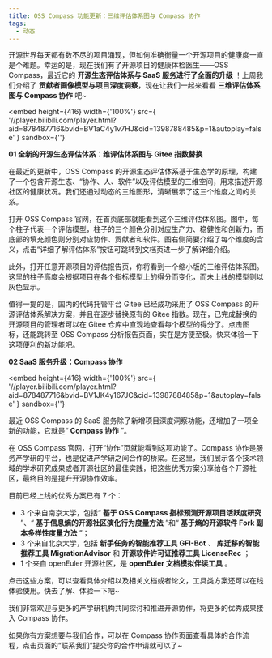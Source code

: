 ```yaml
---
title: OSS Compass 功能更新：三维评估体系图与 Compass 协作
tags:
  - 动态
---
```


开源世界每天都有数不尽的项目涌现，但如何准确衡量一个开源项目的健康度一直是个难题。幸运的是，现在我们有了开源项目的健康体检医生——OSS
Compass，最近它的 **开源生态评估体系与 SaaS 服务进行了全面的升级** ！上周我们介绍了
**贡献者画像模型与项目深度洞察**，现在让我们一起来看看 **三维评估体系图与 Compass 协作** 吧~

<!--truncate-->

<embed
  height={416}
  width={'100%'}
  src={
    '//player.bilibili.com/player.html?aid=878487716&bvid=BV1aC4y1v7HJ&cid=1398788485&p=1&autoplay=false'
  }
  sandbox={''}
></embed>

**01 全新的开源生态评估体系：维评估体系图与 Gitee 指数替换**

在最近的更新中，OSS Compass 的开源生态评估体系基于生态学的原理，构建了一个包含开源生态、“协作、人、软件”以及评估模型的三维空间，用来描述开源社区的健康状况。我们还通过动态的三维图形，清晰展示了这三个维度之间的关系。

打开 OSS Compass 官网，在首页底部就能看到这个三维评估体系图。图中，每个柱子代表一个评估模型，柱子的三个颜色分别对应生产力、稳健性和创新力，而底部的填充颜色则分别对应协作、贡献者和软件。图右侧简要介绍了每个维度的含义，点击“详细了解评估体系”按钮可跳转到文档页进一步了解详细介绍。

此外，打开任意开源项目的评估报告页，你将看到一个缩小版的三维评估体系图。这里的柱子高度会根据项目在各个指标模型上的得分而变化，而未上线的模型则以灰色显示。

值得一提的是，国内的代码托管平台 Gitee 已经成功采用了 OSS
Compass 的开源评估体系解决方案，并且在逐步替换原有的 Gitee 指数。现在，已完成替换的开源项目的管理者可以在 Gitee 仓库中直观地查看每个模型的得分了。点击图标，还能跳转至 OSS
Compass 分析报告页面，实在是方便至极。快来体验一下这项便利的新功能吧。

**02 SaaS 服务升级：Compass 协作**

<embed
  height={416}
  width={'100%'}
  src={
    '//player.bilibili.com/player.html?aid=878487716&bvid=BV1JK4y167JC&cid=1398788485&p=1&autoplay=false'
  }
  sandbox={''}
></embed>

最近 OSS Compass 的 SaaS 服务除了新增项目深度洞察功能，还增加了一项全新的功能，它就是“
**Compass 协作** ”。

在 OSS
Compass 官网，打开“协作”页就能看到这项功能了。Compass 协作是服务产学研的平台，也是促进产学研之间合作的桥梁。在这里，我们展示各个技术领域的学术研究成果或者开源社区的最佳实践，把这些优秀方案分享给各个开源社区，最终目的是提升开源协作效率。

目前已经上线的优秀方案已有 7 个：

- 3 个来自南京大学，包括“ **基于 OSS Compass 指标预测开源项目活跃度研究** ”、“ **基于信息熵的开源社区演化行为度量方法** ”和“ **基于熵的开源软件 Fork 副本多样性度量方法** ”；
- 3 个来自北京大学，包括 **新手任务的智能推荐工具 GFI-Bot** 、 **库迁移的智能推荐工具 MigrationAdvisor** 和 **开源软件许可证推荐工具 LicenseRec** ；
- 1 个来自 openEuler 开源社区，是 **openEuler 文档模拟伴读工具** 。

点击这些方案，可以查看具体介绍以及相关文档或者论文，工具类方案还可以在线体验使用。快去了解、体验一下吧~

我们非常欢迎与更多的产学研机构共同探讨和推进开源协作，将更多的优秀成果接入 Compass 协作。

如果你有方案想要与我们合作，可以在 Compass 协作页面查看具体的合作流程，点击页面的“联系我们”提交你的合作申请就可以了~
